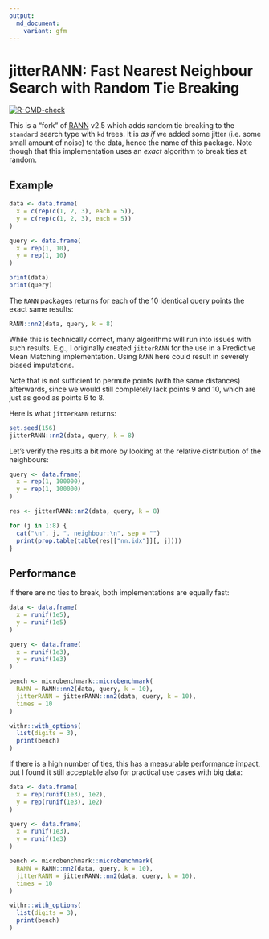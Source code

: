```yaml
---
output:
  md_document:
    variant: gfm
---
```


# jitterRANN: Fast Nearest Neighbour Search with Random Tie Breaking

[![R-CMD-check](https://github.com/akersting/jitterRANN/actions/workflows/r.yml/badge.svg)](https://github.com/akersting/jitterRANN/actions/workflows/r.yml)

This is a "fork" of [RANN](https://github.com/jefferislab/RANN) v2.5 which adds random tie breaking to the `standard` search type with `kd` trees.
It is *as if* we added some jitter (i.e. some small amount of noise) to the data, hence the name of this package.
Note though that this implementation uses an *exact* algorithm to break ties at random.

## Example

```r
data <- data.frame(
  x = c(rep(c(1, 2, 3), each = 5)),
  y = c(rep(c(1, 2, 3), each = 5))
)

query <- data.frame(
  x = rep(1, 10),
  y = rep(1, 10)
)

print(data)
print(query)
```

The `RANN` packages returns for each of the 10 identical query points the exact same results:
```r
RANN::nn2(data, query, k = 8)
```

While this is technically correct, many algorithms will run into issues with such results.
E.g., I originally created `jitterRANN` for the use in a Predictive Mean Matching implementation.
Using `RANN` here could result in severely biased imputations.

Note that is not sufficient to permute points (with the same distances) afterwards, since we would still completely lack points 9 and 10, which are just as good as points 6 to 8.

Here is what `jitterRANN` returns:
```r
set.seed(156)
jitterRANN::nn2(data, query, k = 8)
```
Let's verify the results a bit more by looking at the relative distribution of the neighbours:

```r
query <- data.frame(
  x = rep(1, 100000),
  y = rep(1, 100000)
)

res <- jitterRANN::nn2(data, query, k = 8)

for (j in 1:8) {
  cat("\n", j, ". neighbour:\n", sep = "")
  print(prop.table(table(res[["nn.idx"]][, j])))
}
```

## Performance

If there are no ties to break, both implementations are equally fast:

```r
data <- data.frame(
  x = runif(1e5),
  y = runif(1e5)
)

query <- data.frame(
  x = runif(1e3),
  y = runif(1e3)
)

bench <- microbenchmark::microbenchmark(
  RANN = RANN::nn2(data, query, k = 10),
  jitterRANN = jitterRANN::nn2(data, query, k = 10),
  times = 10
)

withr::with_options(
  list(digits = 3),
  print(bench)
)
```

If there is a high number of ties, this has a measurable performance impact, but I found it still acceptable also for practical use cases with big data:

```r
data <- data.frame(
  x = rep(runif(1e3), 1e2),
  y = rep(runif(1e3), 1e2)
)

query <- data.frame(
  x = runif(1e3),
  y = runif(1e3)
)

bench <- microbenchmark::microbenchmark(
  RANN = RANN::nn2(data, query, k = 10),
  jitterRANN = jitterRANN::nn2(data, query, k = 10),
  times = 10
)

withr::with_options(
  list(digits = 3),
  print(bench)
)
```

